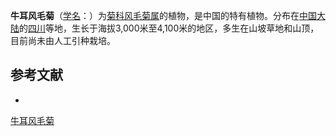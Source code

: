 {{Speciesbox
| name = 牛耳风毛菊
| status = 
| status_system = 
| image =
| genus = Saussurea
| species = woodiana
| authority = Hemsl.
}}

'''牛耳风毛菊'''（[[学名|学名]]：{{lang|la|''Saussurea woodiana''}}）为[[菊科|菊科]][[风毛菊属|风毛菊属]]的植物，是中国的特有植物。分布在[[中国大陆|中国大陆]]的[[四川|四川]]等地，生长于海拔3,000米至4,100米的地区，多生在山坡草地和山顶，目前尚未由人工引种栽培。

== 参考文献 ==
<div class="references-small">
* {{cite web| url =http://www.bioinfo.cn/db05/KmzwSpecies.php?action=view&id=5361| title =牛耳风毛菊| work =《中国高等植物数据库全库》| publisher =中国科学院微生物研究所| author =昆明植物研究所| accessdate =2009-02-24| deadurl =yes| archiveurl =https://web.archive.org/web/20160305034446/http://www.bioinfo.cn/db05/KmzwSpecies.php?action=view&id=5361| archivedate =2016-03-05}}
</div>
{{Taxonbar|from=Q15226969}}

[[Category:风毛菊属|牛耳风毛菊]]


{{植物小作品}}
